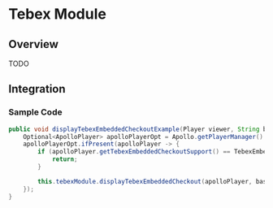 # Tebex Module

## Overview

TODO

## Integration

### Sample Code

```java
public void displayTebexEmbeddedCheckoutExample(Player viewer, String basketId) {
    Optional<ApolloPlayer> apolloPlayerOpt = Apollo.getPlayerManager().getPlayer(viewer.getUniqueId());
    apolloPlayerOpt.ifPresent(apolloPlayer -> {
        if (apolloPlayer.getTebexEmbeddedCheckoutSupport() == TebexEmbeddedCheckoutSupport.UNSUPPORTED) {
            return;
        }

        this.tebexModule.displayTebexEmbeddedCheckout(apolloPlayer, basketId);
    });
}
```
